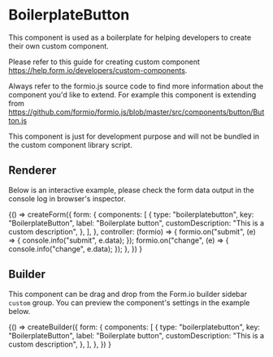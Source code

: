 
<Meta title="Components/Custom/BoilerplateButton" />

# BoilerplateButton

This component is used as a boilerplate for helping developers to create their own custom component.

Please refer to this guide for creating custom component https://help.form.io/developers/custom-components.

Always refer to the formio.js source code to find more information about the component you'd like to extend.
For example this component is extending from https://github.com/formio/formio.js/blob/master/src/components/button/Button.js

This component is just for development purpose and will not be bundled in the custom component library script.

## Renderer

Below is an interactive example, please check the form data output in the console log in browser's inspector.

<Canvas>
  <Story name="Renderer">
    {() =>
      createForm({
        form: {
          components: [
            {
              type: "boilerplatebutton",
              key: "BoilerplateButton",
              label: "Boilerplate button",
              customDescription: "This is a custom description",
            },
          ],
        },
        controller: (formio) => {
          formio.on("submit", (e) => {
            console.info("submit", e.data);
          });
          formio.on("change", (e) => {
            console.info("change", e.data);
          });
        },
      })
    }
  </Story>
</Canvas>

## Builder

This component can be drag and drop from the Form.io builder sidebar `custom` group.
You can preview the component's settings in the example below.

<Canvas>
  <Story name="Builder">
    {() =>
      createBuilder({
        form: {
          components: [
            {
              type: "boilerplatebutton",
              key: "BoilerplateButton",
              label: "Boilerplate button",
              customDescription: "This is a custom description",
            },
          ],
        },
      })
    }
  </Story>
</Canvas>

